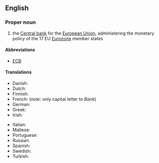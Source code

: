 ==English==
{{wikipedia}}
===Proper noun===
{{en-proper noun}}

# the [[central bank|Central bank]] for the [[European Union]], administering the monetary policy of the 17 EU [[Eurozone]] member states

====Abbreviations====
*[[ECB]]

====Translations====
{{trans-top|central bank for the European Union}}
* Danish: {{t-|da|Den Europæiske Centralbank}}
* Dutch: {{t-|nl|Europese Centrale Bank}}
* Finnish: {{t-|fi|Euroopan keskuspankki}}
* French: {{t-|fr|Banque centrale européenne|f}} (''note'': only capital letter to ''Bank'')
* German: {{t+|de|Europäische Zentralbank}}
* Greek: {{t-|el|Ευρωπαϊκή Κεντρική Τράπεζα|f|tr=Evropaïkí Kentrikí Trápeza}}
* Irish: {{t-|ga|Banc Ceannais na hEorpa}}
{{trans-mid}}
* Italian: {{t+|it|Banca Centrale Europea}}
* Maltese: {{t-|mt|Bank Ċentrali Ewropew}}
* Portuguese: {{t-|pt|Banco Central Europeu}}
* Russian: {{t-|ru|Европейский центральный банк|m|tr=Jevropéjskij centrálʹnyj bank}}
* Spanish: {{t-|es|Banco Central Europeo}}
* Swedish: {{t-|sv|Europeiska centralbanken}}
* Turkish: {{t+|tr|Avrupa Merkez Bankası}}
{{trans-bottom}}